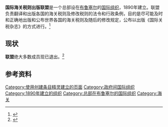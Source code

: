 '''国际海关税则出版联盟'''是一个总部设在[[布鲁塞尔|布鲁塞尔]]的[[国际组织|国际组织]]，1890年建立。联盟负责翻译和出版各国的海关税则及修改税则的法令和行政条例，目的是尽可能及时和正确地出版和公布世界各国的海关税则及随后的修改规定，公布以出版《国际关税杂志》的方式进行。<ref>{{Cite book|title=国际海关税则出版联盟公约|last=|first=|publisher=|year=|isbn=|location=|pages=}}</ref>

== 现状 ==

'''联盟'''绝大多数成员现已退出。<ref>{{Cite web|title=国务院决定退出《关于成立国际海关税则出版联盟的公约》|url=http://www.chinalaw.gov.cn/news/content/2017-06/20/683_51951.html|accessdate=2020-11-03|work=www.chinalaw.gov.cn|archive-date=2020-11-28|archive-url=https://web.archive.org/web/20201128063858/http://www.chinalaw.gov.cn/news/content/2017-06/20/683_51951.html|dead-url=no}}</ref>

== 参考资料 ==
{{Reflist|2}}
{{stub}}

[[Category:使用创建条目精灵建立的页面|Category:使用创建条目精灵建立的页面]]
[[Category:政府间国际组织|Category:政府间国际组织]]
[[Category:1890年建立的组织|Category:1890年建立的组织]]
[[Category:总部在布鲁塞尔的国际组织|Category:总部在布鲁塞尔的国际组织]]
[[Category:海关|Category:海关]]
